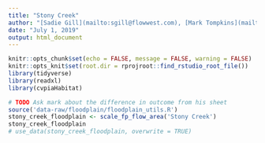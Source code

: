 ```yaml
---
title: "Stony Creek"
author: "[Sadie Gill](mailto:sgill@flowwest.com), [Mark Tompkins](mailto:mtompkins@flowwest.com)"
date: "July 1, 2019"
output: html_document
---
```


```r
knitr::opts_chunk$set(echo = FALSE, message = FALSE, warning = FALSE)
knitr::opts_knit$set(root.dir = rprojroot::find_rstudio_root_file())
library(tidyverse)
library(readxl)
library(cvpiaHabitat)
```

```r
# TODO Ask mark about the difference in outcome from his sheet
source('data-raw/floodplain/floodplain_utils.R')
stony_creek_floodplain <- scale_fp_flow_area('Stony Creek')
stony_creek_floodplain
# use_data(stony_creek_floodplain, overwrite = TRUE)
```
